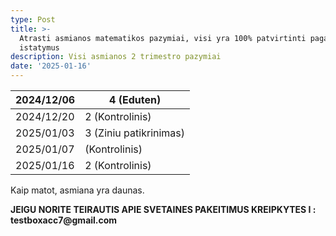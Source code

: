 ```yaml
---
type: Post
title: >-
  Atrasti asmianos matematikos pazymiai, visi yra 100% patvirtinti pagal musu
  istatymus
description: Visi asmianos 2 trimestro pazymiai
date: '2025-01-16'
---
```

| 2024/12/06 | 4 (Eduten)             |
| ---------- | ---------------------- |
| 2024/12/20 | 2 (Kontrolinis)        |
| 2025/01/03 | 3 (Ziniu patikrinimas) |
| 2025/01/07 | (Kontrolinis)          |
| 2025/01/16 | 2 (Kontrolinis)        |

Kaip matot, asmiana yra daunas.

**JEIGU NORITE TEIRAUTIS APIE SVETAINES PAKEITIMUS KREIPKYTES I : testboxacc7\@gmail.com**
